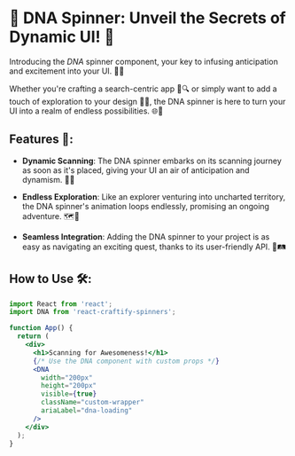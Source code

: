 
<Meta title="Spinners/DNA" component={DNA} />

# 🧬 DNA Spinner: Unveil the Secrets of Dynamic UI! 🚀

Introducing the *DNA* spinner component, your key to infusing anticipation and excitement into your UI. 🌟🌀

Whether you're crafting a search-centric app 🧐🔍 or simply want to add a touch of exploration to your design 🌌✨, the DNA spinner is here to turn your UI into a realm of endless possibilities. 🌐🚀

## Features 🌠:

- **Dynamic Scanning**: The DNA spinner embarks on its scanning journey as soon as it's placed, giving your UI an air of anticipation and dynamism. 🔄🧪

- **Endless Exploration**: Like an explorer venturing into uncharted territory, the DNA spinner's animation loops endlessly, promising an ongoing adventure. 🗺️🔁

- **Seamless Integration**: Adding the DNA spinner to your project is as easy as navigating an exciting quest, thanks to its user-friendly API. 🧩🛤️

## How to Use 🛠️:

```jsx
import React from 'react';
import DNA from 'react-craftify-spinners';  

function App() {
  return (
    <div>
      <h1>Scanning for Awesomeness!</h1>
      {/* Use the DNA component with custom props */}
      <DNA
        width="200px"
        height="200px"
        visible={true}
        className="custom-wrapper"
        ariaLabel="dna-loading"
      />
    </div>
  );
}
```